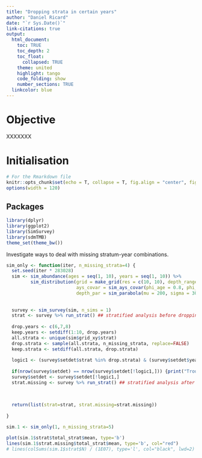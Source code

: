 ```yaml
---
title: "Dropping strata in certain years"
author: "Daniel Ricard"
date: "`r Sys.Date()`"
link-citations: true
output:
  html_document:
    toc: TRUE
    toc_depth: 2
    toc_float:
      collapsed: TRUE
    theme: united
    highlight: tango
    code_folding: show
    number_sections: TRUE
  linkcolor: blue
---
```

# Objective

XXXXXXX

# Initialisation
```r
# For the Rmarkdown file
knitr::opts_chunk$set(echo = T, collapse = T, fig.align = "center", fig.width = 9, fig.height = 6, message = F, warning = F)
options(width = 120)
```

## Packages
```r
library(dplyr)
library(ggplot2)
library(SimSurvey)
library(sdmTMB)
theme_set(theme_bw())
```


Investigate ways to deal with missing stratum-year combinations.

```r
sim_only <- function(iter, n_missing_strata=4) {
  set.seed(iter * 283028)
  sim <- sim_abundance(ages = seq(1, 10), years = seq(1, 10)) %>%
         sim_distribution(grid = make_grid(res = c(10, 10), depth_range = c(10, 500)),
                          ays_covar = sim_ays_covar(phi_age = 0.8, phi_year = 0.1),
                          depth_par = sim_parabola(mu = 200, sigma = 30))
  
  
  survey <- sim_survey(sim, n_sims = 1) 
  strat <- survey %>% run_strat() ## stratified analysis before dropping strata
  
  drop.years <- c(6,7,8)
  keep.years <- setdiff(1:10, drop.years)
  all.strata <- unique(sim$grid_xy$strat)
  drop.strata <- sample(all.strata, n_missing_strata, replace=FALSE)
  keep.strata <- setdiff(all.strata, drop.strata)
  
  logic1 <- (survey$setdet$strat %in% drop.strata) & (survey$setdet$year %in% drop.years)
  
  if(nrow(survey$setdet) == nrow(survey$setdet[!logic1,])) {print("Trouble!")}
  survey$setdet <- survey$setdet[!logic1,]
  strat.missing <- survey %>% run_strat() ## stratified analysis after dropping strata
  
  
  
  return(list(strat=strat, strat.missing=strat.missing))
  
}

sim.1 <- sim_only(1, n_missing_strata=5)

plot(sim.1$strat$total_strat$mean, type='b')
lines(sim.1$strat.missing$total_strat$mean, type='b', col="red")
# lines(colSums(sim.1$strat$N) / (1E07), type='l', col="black", lwd=2)

```


